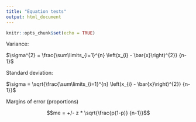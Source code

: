 ```yaml
---
title: "Equation tests"
output: html_document
---
```


```r
knitr::opts_chunk$set(echo = TRUE)
```

Variance:

$\sigma^{2} = \frac{\sum\limits_{i=1}^{n} \left(x_{i} - \bar{x}\right)^{2}} {n-1}$

Standard deviation:

$\sigma = \sqrt{\frac{\sum\limits_{i=1}^{n} \left(x_{i} - \bar{x}\right)^{2}} {n-1}}$

Margins of error (proportions)

$$me = +/- z * \sqrt{\frac{p(1-p)} {n-1}}$$